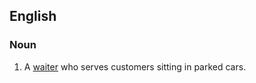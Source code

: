 ==English==

===Noun===
{{en-noun|sg=[[car]] [[hop]]}}

# A [[waiter]] who serves customers sitting in parked cars.
{{anagrams:en/achopr}}